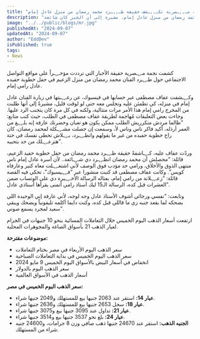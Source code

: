 ```yaml
---
title: "فنانة مـ,,ـصرية تكـ,,ـشف حقيقة طـ,,ـرد محمد رمضان من منزل عادل إمام"
description: "كشفت عفاف مصطفى حقيقة الأخبار حول طرد محمد رمضان من منزل عادل إمام، مشيرة إلى أن الخبر كان شائعة."
image: "../../public/blogs/mr.jpg"
publishedAt: "2024-09-07"
updatedAt: "2024-09-07"
author: "EddDev"
isPublished: true
tags:
- News
---
```



كشفت نجمة مـ,,ـصرية حقيقة الأخبار التي ترددت مؤخـ,,ـراً على مواقع التواصل الاجتماعي حول طـ,,ـرد الفنان محمد رمضان من منزل الزعيم في حفل خطوبة حفيده عادل رامي إمام.

وكـ,,ـشفت عفاف مصطفى عبر حسابها في فيسبوك، عن رغـ,,ـبتها في زيارة الفنان عادل إمام في منزله، كي تطمئن عليه وتجلس معه حتى لو لوقت قليل، مشيرةً إلى أنها طلبت من المخرج رامي إمام هذا الأمر مرات متتالية، ولكنه في كل مرة كان يتجنب الرد عليها. وجاءت بعض التعليقات مُهاجمة لطريقة عفاف مصطفى في الطلب، حيث كتب متابع: “طالما مردش متكرريش الطلب ممكن يكون هو تعبان وحضرتك عارفة إنه بلـ,,ـغ من العمر أرذله، أكيد فاكر ناس وناس لأ، وسمعت إن حصلت مشـ,,ـكلة لمحمد رمضان، كان راح خطوبة حفيده من غير ما يقولهم واتطـ,,ـرد، بـ,,ـلاش تحطى نفسك في حتة هتزعـ,,ـلك من حد بتحبيه”.

وردّت عفاف عليه، كـ,,ـاشفةً حقيقة طـ,,ـرد محمد رمضان من حفل خطوبة حفيد الزعيم، قائلة: “محصلش أن محمد رمضان اتطـ,,ـرد دي شـ,,ـائعة.. لأن أسرة عادل إمام ناس منتهى الذوق والأخلاق، ورامي حد مؤدب فوق الوصف لأني اشتغـ,,ـلت معاه كتير وعارفاه كويس”. وكانت عفاف مصطفى قد كتبت منشورا عبر “فـ,,ـيسبوك”، تحكي فيه القصة قائلة: “زعـ,,ـلانة من رامي إمام، بعتاله الرسالة الأخـ,,ـيرة دي على الوتساب ضمن العشرات قبل كده، الرسالة الـ15 ليك أستاذ رامي أتمنى يقرأها أستاذي عادل”.

وتابعت: “نفسي ورجائي أشوف الأستاذ عادل وجه لوجه، لأني عارفة إني الوحيدة اللي بضحكه لما بقعد جنبه زي ما قاللي قبل كده، وكنت دايما أكلمه تليفونياً ويضحك ويبقي سعيد لمجرد يسمع صوتي”.

ارتفعت أسعار الذهب اليوم الخميس خلال التعاملات المسائية بنحو 10 جنيهات في الجرام لعيار الذهب 21 بأسواق الصاغة والمجوهرات المحلية.

**موضوعات مقترحة:**

- سعر الذهب اليوم الأربعاء في مصر بختام التعاملات
- سعر الذهب اليوم الخميس في بداية التعاملات الصباحية
- انخفاض في أسعار البيض بالأسواق اليوم الخميس 9 مايو 2024
- سعر الذهب اليوم بالدولار
- أسعار الذهب في الأسواق العالمية

**سعر الذهب اليوم الخميس في مصر:**

- **عيار 14:** استقر عند 2063 جنيها بيع للمستهلك و2049 جنيها شراء.
- **عيار 18:** سجل 2653 جنيها بيع للمستهلك و2636 جنيها شراء.
- **عيار 21:** تداول عند 3095 جنيها بيع و3075 جنيها شراء.
- **عيار 24:** بلغ نحو 3537 جنيها بيع و3514 جنيها شراء.
- **الجنيه الذهب:** استقر عند 24670 جنيها ذهب صافي وزن 8 جرامات، و24600 جنيه شراء من المستهلك.

